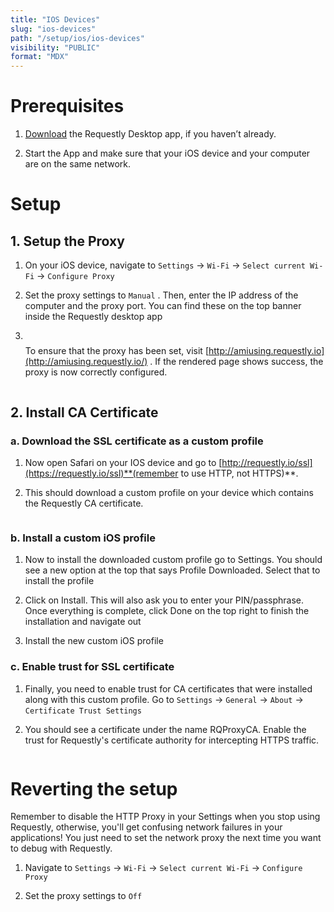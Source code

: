 ```yaml
---
title: "IOS Devices"
slug: "ios-devices"
path: "/setup/ios/ios-devices"
visibility: "PUBLIC"
format: "MDX"
---
```


# Prerequisites

1. [Download](https://requestly.io/desktop) the Requestly Desktop app, if you haven’t already.

2) Start the App and make sure that your iOS device and your computer are on the same network.

# Setup

## 1. Setup the Proxy

1. On your iOS device, navigate to `Settings` → `Wi-Fi` → `Select current Wi-Fi` → `Configure Proxy`

2) Set the proxy settings to `Manual` . Then, enter the IP address of the computer and the proxy port. You can find these on the top banner inside the Requestly desktop app

3. <img src="https://imagedelivery.net/IEMzXmjRvW0g933AN5ejrA/wwwnotionso-image-docsrequestlyio-assets-images-configure-ios-proxy-a887dfa5a8f8188e9ddb5352cf69e2c5gif/public" alt="" align="center" fullwidth="false" />

   To ensure that the proxy has been set, visit [http://amiusing.requestly.io](http://amiusing.requestly.io/) . If the rendered page shows success, the proxy is now correctly configured.

   <img src="/images/ios-devices/ae0a95f4-147c-4aec-a5c8-6be7c7594962.png" alt="" align="center" fullwidth="false" />

## 2. Install CA Certificate

### a. Download the SSL certificate as a custom profile

1. Now open Safari on your IOS device and go to [http://requestly.io/ssl](https://requestly.io/ssl)**(remember to use HTTP, not HTTPS)**.

2) This should download a custom profile on your device which contains the Requestly CA certificate.

<img src="https://imagedelivery.net/IEMzXmjRvW0g933AN5ejrA/wwwnotionso-image-docsrequestlyio-assets-images-download-ios-profile-3c930531c40e0b95205ecff4d7aa0101gif/public" alt="" align="center" fullwidth="false" />

### b. Install a custom iOS profile

1. Now to install the downloaded custom profile go to Settings. You should see a new option at the top that says Profile Downloaded. Select that to install the profile

2. Click on Install. This will also ask you to enter your PIN/passphrase. Once everything is complete, click Done on the top right to finish the installation and navigate out

3. Install the new custom iOS profile

### c. Enable trust for SSL certificate

1. Finally, you need to enable trust for CA certificates that were installed along with this custom profile. Go to `Settings` → `General` → `About` → `Certificate Trust Settings`

2) You should see a certificate under the name RQProxyCA. Enable the trust for Requestly's certificate authority for intercepting HTTPS traffic.

<img src="https://imagedelivery.net/IEMzXmjRvW0g933AN5ejrA/wwwnotionso-image-docsrequestlyio-assets-images-trust-ios-profile-5e19956f707681ef40016a6663b677cegif/public" alt="" align="center" fullwidth="false" />

# Reverting the setup

Remember to disable the HTTP Proxy in your Settings when you stop using Requestly, otherwise, you'll get confusing network failures in your applications! You just need to set the network proxy the next time you want to debug with Requestly.

1. Navigate to `Settings` → `Wi-Fi` → `Select current Wi-Fi` → `Configure Proxy`

2. Set the proxy settings to `Off`
